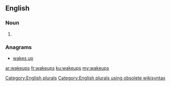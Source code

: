 ==English==

===Noun===
{{head|en}}

# {{plural of|wakeup}}

===Anagrams===
* [[wakes up#English|wakes up]]

[[Category:English plurals]][[Category:English plurals using obsolete wikisyntax]]

[[ar:wakeups]]
[[fr:wakeups]]
[[ku:wakeups]]
[[my:wakeups]]